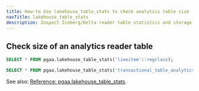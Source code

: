```yaml
---
title: How-to Use lakehouse_table_stats to check analytics table size
navTitle: lakehouse_table_stats
description: Inspect Iceberg/Delta reader table statistics and storage size using pgaa.lakehouse_table_stats.
---
```


## Check size of an analytics reader table

```sql
SELECT * FROM pgaa.lakehouse_table_stats('lineitem'::regclass);
```

```sql
SELECT * FROM pgaa.lakehouse_table_stats('transactional_table_analytics_reader'::regclass);
```

See also: [Reference: pgaa.lakehouse_table_stats](reference/pgaa_functions.mdx).


